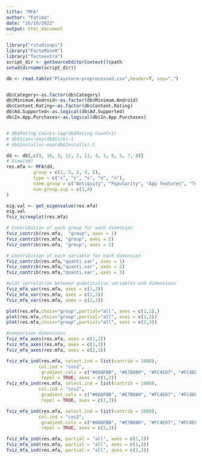 ---
title: "MFA"
author: "Fatima"
date: "16/10/2022"
output: html_document
---

```{r}
library("rstudioapi") 
library("FactoMineR")
library("factoextra")
script_dir <- getSourceEditorContext()$path 
setwd(dirname(script_dir))

db <- read.table("Playstore-preprocessed.csv",header=T, sep=",")


db$Category<-as.factor(db$Category)
db$Minimum.Android<-as.factor(db$Minimum.Android)
db$Content.Rating<-as.factor(db$Content.Rating)
db$Ad.Supported<-as.logical(db$Ad.Supported)
db$In.App.Purchases<-as.logical(db$In.App.Purchases)


# db$Rating.Count<-log(db$Rating.Count+1)
# db$Size<-exp(db$Size)-1
# db$Installs<-exp(db$Installs)-1
```


```{r}

dd <- db[,c(9, 10, 3, 12, 2, 11, 4, 1, 6, 5, 7, 8)]
# View(dd)
res.mfa <- MFA(dd, 
          group = c(2, 3, 2, 3, 2), 
          type = c("s", "s", "s", "n", "n"),
          name.group = c("Antiquity", "Popularity", "App features", "Topic", "Monetization"),
          num.group.sup = c(1,4)
)

```


```{r}

eig.val <- get_eigenvalue(res.mfa)
eig.val
fviz_screeplot(res.mfa)
```

```{r}
# Contribution of each group for each dimension
fviz_contrib(res.mfa,  "group", axes = 1)
fviz_contrib(res.mfa, "group", axes = 2)
fviz_contrib(res.mfa, "group", axes = 3)
```
```{r}
# Contribution of each variable for each dimension
fviz_contrib(res.mfa,"quanti.var", axes = 1)
fviz_contrib(res.mfa,"quanti.var", axes = 2)
fviz_contrib(res.mfa,"quanti.var", axes = 3)

```


```{r}
#plot correlation between quantitative variables and dimensions
fviz_mfa_var(res.mfa, axes = c(1,2))
fviz_mfa_var(res.mfa, axes = c(1,3))
fviz_mfa_var(res.mfa, axes = c(2,3))

```


```{r}
plot(res.mfa,choix="group",partial="all", axes = c(1,2),)
plot(res.mfa,choix="group",partial="all", axes = c(1,3))
plot(res.mfa,choix="group",partial="all", axes = c(2,3))
```

```{r}
#comparison dimensions
fviz_mfa_axes(res.mfa, axes = c(1,2))
fviz_mfa_axes(res.mfa, axes = c(1,3))
fviz_mfa_axes(res.mfa, axes = c(2,3))
```

```{r}
fviz_mfa_ind(res.mfa, select.ind = list(contrib = 1000),
            col.ind = "cos2", 
             gradient.cols = c("#00AFBB", "#E7B800", "#FC4E07", "#FC8E67"),
             repel = TRUE, axes = c(1,2))
fviz_mfa_ind(res.mfa, select.ind = list(contrib = 1000),
            col.ind = "cos2", 
             gradient.cols = c("#00AFBB", "#E7B800", "#FC4E07", "#FC8E67"),
             repel = TRUE, axes = c(1,3))

fviz_mfa_ind(res.mfa, select.ind = list(contrib = 1000),
            col.ind = "cos2", 
             gradient.cols = c("#00AFBB", "#E7B800", "#FC4E07", "#FC8E67"),
             repel = TRUE, axes = c(2,3))
```




```{r}
fviz_mfa_ind(res.mfa, partial = "all", axes = c(1,2))
fviz_mfa_ind(res.mfa, partial = "all", axes = c(1,3))
fviz_mfa_ind(res.mfa, partial = "all", axes = c(2,3))
```

